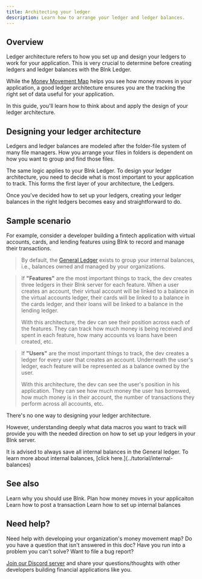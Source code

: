 ```yaml
---
title: Architecting your ledger
description: Learn how to arrange your ledger and ledger balances.
---
```


## Overview

Ledger architecture refers to how you set up and design your ledgers to work for your application. This is very crucial to determine before creating ledgers and ledger balances with the Blnk Ledger.

While the [Money Movement Map](money-movement-map) helps you see how money moves in your application, a good ledger architecture ensures you are the tracking the right set of data useful for your application. 

In this guide, you'll learn how to think about and apply the design of your ledger architecture.

## Designing your ledger architecture

Ledgers and ledger balances are modeled after the folder-file system of many file managers. How you arrange your files in folders is dependent on how you want to group and find those files. 

The same logic applies to your Blnk Ledger. To design your ledger architecture, you need to decide what is most important to your application to track. This forms the first layer of your architecture, the Ledgers. 

Once you've decided how to set up your ledgers, creating your ledger balances in the right ledgers becomes easy and straightforward to do.

## Sample scenario

For example, consider a developer building a fintech application with virtual accounts, cards, and lending features using Blnk to record and manage their transactions.

>By default, the [General Ledger](../tutorial/internal-balances) exists to group your internal balances, i.e., balances owned and managed by your organizations.

>If **"Features"** are the most important things to track, the dev creates three ledgers in their Blnk server for each feature. When a user creates an account, their virtual account will be linked to a balance in the virtual accounts ledger, their cards will be linked to a balance in the cards ledger, and their loans will be linked to a balance in the lending ledger.
>
>With this architecture, the dev can see their position across each of the features. They can track how much money is being received and spent in each feature, how many accounts vs loans have been created, etc.

>If **"Users"** are the most important things to track, the dev creates a ledger for every user that creates an account. Underneath the user's ledger, each feature will be represented as a balance owned by the user. 
>
>With this architecture, the dev can see the user's position in his application. They can see how much money the user has borrowed, how much money is in their account, the number of transactions they perform across all accounts, etc.

There's no one way to designing your ledger architecture. 

However, understanding deeply what data macros you want to track will provide you with the needed direction on how to set up your ledgers in your Blnk server.

<Note>
    It is advised to always save all internal balances in the General ledger. To learn more about internal balances, [click here.](../tutorial/internal-balances)
</Note>

## See also

<CardGroup>
    <Card title="Welcome to Blnk" icon="book-open-cover" href="/intro/welcome">
        Learn why you should use Blnk.
    </Card>
    <Card title="Money movement map" icon="book-open-cover" href="money-movement-map">
        Plan how money moves in your applicaiton
    </Card>
    <Card title="Record a transaction" icon="book-open-cover" href="/ledger/tutorial/record-a-transaction">
        Learn how to post a transaction
    </Card>
    <Card title="Setting up internal balances" icon="book-open-cover" href="/ledger/tutorial/internal-balances">
        Learn how to set up internal balances
    </Card>
</CardGroup>

## Need help?

Need help with developing your organization's money movement map? Do you have a question that isn't answered in this doc? Have you run into a problem you can't solve? Want to file a bug report?

[Join our Discord server](https://discord.gg/7WNv94zPpx) and share your questions/thoughts with other developers building financial applications like you.
